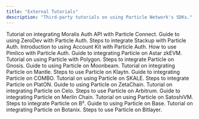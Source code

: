 ```yaml
---
title: "External Tutorials"
description: "Third-party tutorials on using Particle Network's SDKs."
---
```

<CardGroup cols={2}>
  <Card title="Moralis Auth API with Particle Connect" href="https://docs.moralis.io/authentication-api/evm/how-to-sign-in-with-particle">
    Tutorial on integrating Moralis Auth API with Particle Connect.
  </Card>
  <Card title="ZeroDev with Particle Auth" href="https://docs.zerodev.app/sdk/signers/particle">
    Guide to using ZeroDev with Particle Auth.
  </Card>
  <Card title="Stackup with Particle Auth" href="https://docs.stackup.sh/docs/particle-demo">
    Steps to integrate Stackup with Particle Auth.
  </Card>
  <Card title="Account Kit with Particle Auth" href="https://accountkit.alchemy.com/packages/aa-signers/particle/introduction.html">
    Introduction to using Account Kit with Particle Auth.
  </Card>
  <Card title="Pimlico with Particle Auth" href="https://docs.pimlico.io/permissionless/how-to/signers/particle-network">
    How to use Pimlico with Particle Auth.
  </Card>
  <Card title="Particle on Astar zkEVM" href="https://docs.astar.network/docs/build/zkEVM/integrations/account-abstraction/particle-network/">
    Guide to integrating Particle on Astar zkEVM.
  </Card>
  <Card title="Particle on Polygon" href="https://docs.polygon.technology/tools/wallets/particle-network">
    Tutorial on using Particle with Polygon.
  </Card>
  <Card title="Particle on Gnosis" href="https://docs.gnosischain.com/concepts/account-abstraction/particle-network">
    Steps to integrate Particle on Gnosis.
  </Card>
  <Card title="Particle on Moonbeam" href="https://docs.moonbeam.network/builders/integrations/wallets/particle-network/">
    Guide to using Particle on Moonbeam.
  </Card>
  <Card title="Particle on Mantle" href="https://docs.mantle.xyz/network/for-devs/resources-and-tooling/particle-aa-sdk">
    Tutorial on integrating Particle on Mantle.
  </Card>
  <Card title="Particle on Klaytn" href="https://docs.klaytn.foundation/docs/build/tools/wallets/wallet-libraries/particle/">
    Steps to use Particle on Klaytn.
  </Card>
  <Card title="Particle on COMBO" href="https://docs.combonetwork.io/developer/tutorials/particle.html">
    Guide to integrating Particle on COMBO.
  </Card>
  <Card title="Particle on SKALE" href="https://docs.skale.network/tools/wallets/particle-network">
    Tutorial on using Particle on SKALE.
  </Card>
  <Card title="Particle on PlatON" href="https://platonnetwork.github.io/docs/en/Particle_Network_Integration_for_PlatON">
    Steps to integrate Particle on PlatON.
  </Card>
  <Card title="Particle on ZetaChain" href="https://www.zetachain.com/docs/developers/services/particle/">
    Guide to using Particle on ZetaChain.
  </Card>
  <Card title="Particle on Celo" href="https://docs.celo.org/developer/particle-network">
    Tutorial on integrating Particle on Celo.
  </Card>
  <Card title="Particle on Arbitrum" href="https://docs.arbitrum.io/for-devs/third-party-docs/Particle/">
    Steps to use Particle on Arbitrum.
  </Card>
  <Card title="Particle on Merlin Chain" href="https://docs.merlinchain.io/merlin-docs/developers/quick-start/connecting-to-merlin-via-btc-wallet">
    Guide to integrating Particle on Merlin Chain.
  </Card>
  <Card title="Particle on SatoshiVM" href="https://docs.satoshivm.io/developer-guide/btc-connect">
    Tutorial on using Particle on SatoshiVM.
  </Card>
  <Card title="Particle on B²" href="https://docs.bsquared.network/for-developers/account_abstraction_with_particle_network">
    Steps to integrate Particle on B².
  </Card>
  <Card title="Particle on Base" href="https://docs.base.org/tutorials/account-abstraction-with-particle-network">
    Guide to using Particle on Base.
  </Card>
  <Card title="Particle on Botanix" href="https://docs.botanixlabs.xyz/botanix-labs/build-dapps/tools/account-abstraction-with-btc-connect">
    Tutorial on integrating Particle on Botanix.
  </Card>
  <Card title="Particle on Bitlayer" href="https://docs.bitlayer.org/docs/Hidden/Build/BTC-Connect">
    Steps to use Particle on Bitlayer.
  </Card>
</CardGroup>

